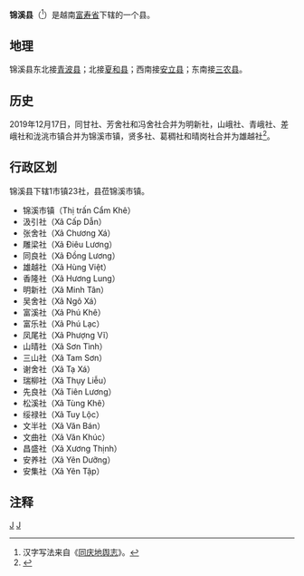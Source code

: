 {{Infobox Settlement
|name                   = 锦溪县
|settlement_type        = 县
|official_name          = 
|other_name             = 
|native_name            = {{lang|vi|Huyện Cẩm Khê}}
|nickname               = 
|motto                  = 
|image_skyline          = Phú Khê3.jpg
|imagesize              = 
|image_caption          = 
|image_flag             = 
|flag_size              = 
|image_seal             = 
|seal_size              = 
|image_shield           = 
|shield_size            = 
|image_blank_emblem     = 
|blank_emblem_size      = 
|image_map              = {{Infobox mapframe|frame-width=250|zoom=10}}
|mapsize                = 
|map_caption            = 
|image_map1             = 
|mapsize1               = 
|map_caption1           = 
|pushpin_map            = Vietnam
|pushpin_label_position = bottom
|pushpin_map_caption    = 
|pushpin_map1           = 
|pushpin_label_position1= 
|pushpin_map_caption1   = 
|subdivision_type       = 国家
|subdivision_name       = {{flag|Vietnam}}
|subdivision_type1      = [[越南行政区划|省]]
|subdivision_name1      = [[富寿省|富寿省]]
|subdivision_type2      = 行政区划
|subdivision_name2      = 1市镇23社
|subdivision_type3      = 
|subdivision_name3      = 
|seat_type              = 县莅
|seat                   = {{link-vi|锦溪市镇|Cẩm Khê (thị trấn)}}
|government_type        = 
|leader_title           = 
|leader_name            = 
|leader_title1          = 
|leader_name1           = 
|established_title      = 
|established_date       = 
|area_magnitude         = 
|unit_pref              = 
|area_footnotes         = 
|area_total_km2         = 234.55
|area_land_km2          = 
|area_water_km2         = 
|area_water_percent     = 
|area_urban_km2         = 
|area_metro_km2         = 
|population_as_of       = 2010年
|population_footnotes   = 
|population_note        = 
|population_total       = 128537
|population_density_km2 = auto
|population_metro             = 
|population_density_metro_km2 = 
|population_urban             = 
|population_density_urban_km2 = 
|timezone               = [[越南标准时间|越南标准时间]]
|utc_offset             = +7
|elevation_footnotes    = 
|elevation_m            = 
|coor_type              = 
|coordinates            = 
|postal_code_type       = 
|postal_code            = 
|area_code              = 
|website                = [http://camkhe.phutho.gov.vn 锦溪县电子信息门户网站]
|footnotes              = 
}}
'''锦溪县'''（{{vie|v='''Huyện Cẩm Khê'''|hn=縣錦溪}}<ref>汉字写法来自《[[同庆地舆志|同庆地舆志]]》。</ref>）是越南[[富寿省|富寿省]]下辖的一个县。

==地理==
锦溪县东北接[[青波县|青波县]]；北接[[夏和县|夏和县]]；西南接[[安立县|安立县]]；东南接[[三农县|三农县]]。

==历史==
2019年12月17日，同甘社、芳舍社和冯舍社合并为明新社，山峨社、青峨社、差峨社和泷洮市镇合并为锦溪市镇，贤多社、葛稠社和晴岗社合并为雄越社<ref>{{Cite web |url=http://vanban.chinhphu.vn/portal/page/portal/chinhphu/hethongvanban?mode=detail&document_id=198693 |title=Nghị quyết số 828/NQ-UBTVQH14 của ỦY BAN THƯỜNG VỤ QUỐC HỘI : Về việc sắp xếp các đơn vị hành chính cấp xã thuộc tỉnh Phú Thọ |accessdate=2019-12-29 |archive-date=2020-04-01 |archive-url=https://web.archive.org/web/20200401172500/http://vanban.chinhphu.vn/portal/page/portal/chinhphu/hethongvanban?mode=detail&document_id=198693 |dead-url=no }}</ref>。

==行政区划==
锦溪县下辖1市镇23社，县莅锦溪市镇。
*锦溪市镇（Thị trấn Cẩm Khê）
*汲引社（Xã Cấp Dẫn）
*张舍社（Xã Chương Xá）
*雕梁社（Xã Điêu Lương）
*同良社（Xã Đồng Lương）
*雄越社（Xã Hùng Việt）
*香隆社（Xã Hương Lung）
*明新社（Xã Minh Tân）
*吴舍社（Xã Ngô Xá）
*富溪社（Xã Phú Khê）
*富乐社（Xã Phú Lạc）
*凤尾社（Xã Phượng Vĩ）
*山晴社（Xã Sơn Tình）
*三山社（Xã Tam Sơn）
*谢舍社（Xã Tạ Xá）
*瑞柳社（Xã Thụy Liễu）
*先良社（Xã Tiên Lương）
*松溪社（Xã Tùng Khê）
*绥禄社（Xã Tuy Lộc）
*文半社（Xã Văn Bán）
*文曲社（Xã Văn Khúc）
*昌盛社（Xã Xương Thịnh）
*安养社（Xã Yên Dưỡng）
*安集社（Xã Yên Tập）

==注释==
{{reflist}}

{{富寿省行政区划}}
{{越南东北部之县市镇区域划分}}

[[Category:越南县份|J]]
[[Category:富寿省|J]]